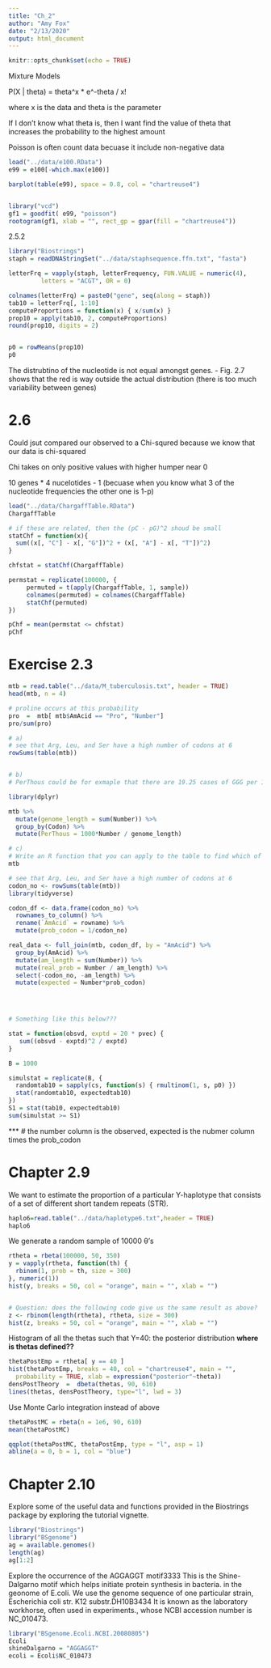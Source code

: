 ```yaml
---
title: "Ch_2"
author: "Amy Fox"
date: "2/13/2020"
output: html_document
---
```


```r
knitr::opts_chunk$set(echo = TRUE)
```


Mixture Models

P(X | theta) = theta^x * e^-theta / x!

where x is the data and theta is the parameter

If I don't know what theta is, then I want find the value of theta that increases the probability to the highest amount


Poisson is often count data becuase it include non-negative data
```r
load("../data/e100.RData")
e99 = e100[-which.max(e100)]

barplot(table(e99), space = 0.8, col = "chartreuse4")


library("vcd")
gf1 = goodfit( e99, "poisson")
rootogram(gf1, xlab = "", rect_gp = gpar(fill = "chartreuse4"))
```

2.5.2
```r
library("Biostrings")
staph = readDNAStringSet("../data/staphsequence.ffn.txt", "fasta")

letterFrq = vapply(staph, letterFrequency, FUN.VALUE = numeric(4),
         letters = "ACGT", OR = 0)

colnames(letterFrq) = paste0("gene", seq(along = staph))
tab10 = letterFrq[, 1:10]
computeProportions = function(x) { x/sum(x) }
prop10 = apply(tab10, 2, computeProportions)
round(prop10, digits = 2)


p0 = rowMeans(prop10)
p0
```

The distrubtino of the nucleotide is not equal amongst genes. - Fig. 2.7  shows that the red is way outside the actual distribution (there is too much variability between genes)


# 2.6

Could jsut compared our observed to a Chi-squred because we know that our data is chi-squared

Chi takes on only  positive values with higher humper near 0


10 genes * 4 nucelotides - 1 (becuase when you know what 3 of the nucleotide frequencies the other one is 1-p)

```r
load("../data/ChargaffTable.RData")
ChargaffTable

# if these are related, then the (pC - pG)^2 shoud be small
statChf = function(x){
  sum((x[, "C"] - x[, "G"])^2 + (x[, "A"] - x[, "T"])^2)
}

chfstat = statChf(ChargaffTable)

permstat = replicate(100000, {
     permuted = t(apply(ChargaffTable, 1, sample))
     colnames(permuted) = colnames(ChargaffTable)
     statChf(permuted)
})

pChf = mean(permstat <= chfstat)
pChf
```


# Exercise 2.3

```r
mtb = read.table("../data/M_tuberculosis.txt", header = TRUE)
head(mtb, n = 4)

# proline occurs at this probability 
pro  =  mtb[ mtb$AmAcid == "Pro", "Number"]
pro/sum(pro)

# a)
# see that Arg, Leu, and Ser have a high number of codons at 6
rowSums(table(mtb))


# b)
# PerThous could be for exmaple that there are 19.25 cases of GGG per 1000 nucleotides

library(dplyr)

mtb %>%
  mutate(genome_length = sum(Number)) %>%
  group_by(Codon) %>%
  mutate(PerThous = 1000*Number / genome_length)

# c)
# Write an R function that you can apply to the table to find which of the amino acids shows the strongest codon bias, i.e., the strongest departure from uniform distribution among its possible spellings.
mtb

# see that Arg, Leu, and Ser have a high number of codons at 6
codon_no <- rowSums(table(mtb))
library(tidyverse)

codon_df <- data.frame(codon_no) %>%
  rownames_to_column() %>%
  rename(`AmAcid` = rowname) %>%
  mutate(prob_codon = 1/codon_no)

real_data <- full_join(mtb, codon_df, by = "AmAcid") %>%
  group_by(AmAcid) %>%
  mutate(am_length = sum(Number)) %>%
  mutate(real_prob = Number / am_length) %>%
  select(-codon_no, -am_length) %>%
  mutate(expected = Number*prob_codon)
  



# Something like this below???

stat = function(obsvd, exptd = 20 * pvec) {
   sum((obsvd - exptd)^2 / exptd)
}

B = 1000

simulstat = replicate(B, {
  randomtab10 = sapply(cs, function(s) { rmultinom(1, s, p0) })
  stat(randomtab10, expectedtab10)
})
S1 = stat(tab10, expectedtab10)
sum(simulstat >= S1)
```

*** # the number column is the observed, expected is the nubmer column times the prob_codon




# Chapter 2.9

We want to estimate the proportion of a particular Y-haplotype that consists of a set of different short tandem repeats (STR).

```r
haplo6=read.table("../data/haplotype6.txt",header = TRUE)
haplo6
```

We generate a random sample of 10000 θ's

```r
rtheta = rbeta(100000, 50, 350)
y = vapply(rtheta, function(th) {
  rbinom(1, prob = th, size = 300)
}, numeric(1))
hist(y, breaks = 50, col = "orange", main = "", xlab = "")


# Question: does the following code give us the same result as above?
z <- rbinom(length(rtheta), rtheta, size = 300)
hist(z, breaks = 50, col = "orange", main = "", xlab = "")
```

Histogram of all the thetas such that Y=40: the posterior distribution
**where is thetas defined??**
```r
thetaPostEmp = rtheta[ y == 40 ]
hist(thetaPostEmp, breaks = 40, col = "chartreuse4", main = "",
  probability = TRUE, xlab = expression("posterior"~theta))
densPostTheory  =  dbeta(thetas, 90, 610)
lines(thetas, densPostTheory, type="l", lwd = 3)
```

Use Monte Carlo integration instead of above
```r
thetaPostMC = rbeta(n = 1e6, 90, 610)
mean(thetaPostMC)

qqplot(thetaPostMC, thetaPostEmp, type = "l", asp = 1)
abline(a = 0, b = 1, col = "blue")
```

# Chapter 2.10

Explore some of the useful data and functions provided in the Biostrings package by exploring the tutorial vignette.
```r
library("Biostrings")
library("BSgenome")
ag = available.genomes()
length(ag)
ag[1:2]
```

Explore the occurrence of the AGGAGGT motif3333 This is the Shine-Dalgarno motif which helps initiate protein synthesis in bacteria. in the geonome of E.coli. We use the genome sequence of one particular strain, Escherichia coli str. K12 substr.DH10B3434 It is known as the laboratory workhorse, often used in experiments., whose NCBI accession number is NC_010473.
```r
library("BSgenome.Ecoli.NCBI.20080805")
Ecoli
shineDalgarno = "AGGAGGT"
ecoli = Ecoli$NC_010473
```

